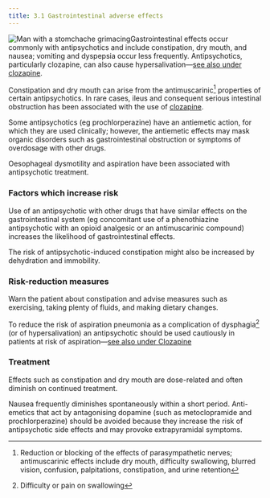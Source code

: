 ```yaml
---
title: 3.1 Gastrointestinal adverse effects
---
```



![Man with a stomchache grimacing](../../assets/con146683.jpg)Gastrointestinal effects occur commonly with antipsychotics and include constipation, dry mouth, and nausea; vomiting and dyspepsia occur less frequently. Antipsychotics, particularly clozapine, can also cause hypersalivation—[see also under clozapine](/antipsychotics/CON155606_37).

Constipation and dry mouth can arise from the antimuscarinic[^1] properties of certain antipsychotics. In rare cases, ileus and consequent serious intestinal obstruction has been associated with the use of [clozapine](../../assets/con2023235.pdf).

Some antipsychotics (eg prochlorperazine) have an antiemetic action, for which they are used clinically; however, the antiemetic effects may mask organic disorders such as gastrointestinal obstruction or symptoms of overdosage with other drugs.

Oesophageal dysmotility and aspiration have been associated with antipsychotic treatment.

### Factors which increase risk

Use of an antipsychotic with other drugs that have similar effects on the gastrointestinal system (eg concomitant use of a phenothiazine antipsychotic with an opioid analgesic or an antimuscarinic compound) increases the likelihood of gastrointestinal effects.

The risk of antipsychotic-induced constipation might also be increased by dehydration and immobility.

### Risk-reduction measures

Warn the patient about constipation and advise measures such as exercising, taking plenty of fluids, and making dietary changes.

To reduce the risk of aspiration pneumonia as a complication of dysphagia[^2] (or of hypersalivation) an antipsychotic should be used cautiously in patients at risk of aspiration—[see also under Clozapine](/antipsychotics/CON155606_37)

### Treatment

Effects such as constipation and dry mouth are dose-related and often diminish on continued treatment.

Nausea frequently diminishes spontaneously within a short period. Anti-emetics that act by antagonising dopamine (such as metoclopramide and prochlorperazine) should be avoided because they increase the risk of antipsychotic side effects and may provoke extrapyramidal symptoms.



[^1]: Reduction or blocking of the effects of parasympathetic nerves; antimuscarinic effects include dry mouth, difficulty swallowing, blurred vision, confusion, palpitations, constipation, and urine retention


[^2]: Difficulty or pain on swallowing

